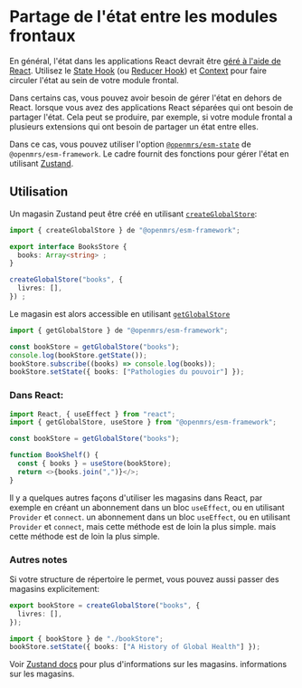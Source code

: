 # Partage de l'état entre les modules frontaux

En général, l'état dans les applications React devrait être
[géré à l'aide de React](https://kentcdodds.com/blog/application-state-management-with-react).
Utilisez le [State Hook](https://reactjs.org/docs/hooks-state.html) (ou
[Reducer Hook](https://reactjs.org/docs/hooks-reference.html#usereducer))
et [Context](https://reactjs.org/docs/context.html) pour faire circuler l'état au sein de votre
module frontal.

Dans certains cas, vous pouvez avoir besoin de gérer l'état en dehors de React.
lorsque vous avez des applications React séparées qui ont besoin de partager l'état.
Cela peut se produire, par exemple, si votre module frontal a plusieurs extensions
qui ont besoin de partager un état entre elles.

Dans ce cas, vous pouvez utiliser l'option
[`@openmrs/esm-state`](https://github.com/openmrs/openmrs-esm-core/tree/main/packages/framework/esm-state)
de `@openmrs/esm-framework`. Le cadre fournit des fonctions pour
gérer l'état en utilisant [Zustand](https://docs.pmnd.rs/zustand/getting-started/introduction).

## Utilisation

Un magasin Zustand peut être créé en utilisant
[`createGlobalStore`](https://github.com/openmrs/openmrs-esm-core/blob/main/packages/framework/esm-framework/docs/API.md#createglobalstore):

```ts
import { createGlobalStore } de "@openmrs/esm-framework";

export interface BooksStore {
  books: Array<string> ;
}

createGlobalStore("books", {
  livres: [],
}) ;
```

Le magasin est alors accessible en utilisant
[`getGlobalStore`](https://github.com/openmrs/openmrs-esm-core/blob/main/packages/framework/esm-framework/docs/API.md#getglobalstore)

```ts
import { getGlobalStore } de "@openmrs/esm-framework";

const bookStore = getGlobalStore("books");
console.log(bookStore.getState());
bookStore.subscribe((books) => console.log(books));
bookStore.setState({ books: ["Pathologies du pouvoir"] });
```

### Dans React:

```ts
import React, { useEffect } from "react";
import { getGlobalStore, useStore } from "@openmrs/esm-framework";

const bookStore = getGlobalStore("books");

function BookShelf() {
  const { books } = useStore(bookStore);
  return <>{books.join(",")}</>;
}
```

Il y a quelques autres façons d'utiliser les magasins dans React, par exemple en créant un abonnement dans un bloc `useEffect`, ou en utilisant `Provider` et `connect`.
un abonnement dans un bloc `useEffect`, ou en utilisant `Provider` et `connect`, mais cette méthode est de loin la plus simple.
mais cette méthode est de loin la plus simple.

### Autres notes

Si votre structure de répertoire le permet, vous pouvez aussi passer des magasins explicitement:

```ts filename="bookStore.ts"
export bookStore = createGlobalStore("books", {
  livres: [],
});
```

```ts
import { bookStore } de "./bookStore";
bookStore.setState({ books: ["A History of Global Health"] });
```

Voir [Zustand docs](https://docs.pmnd.rs/zustand/getting-started/introduction) pour plus d'informations sur les magasins.
informations sur les magasins.
